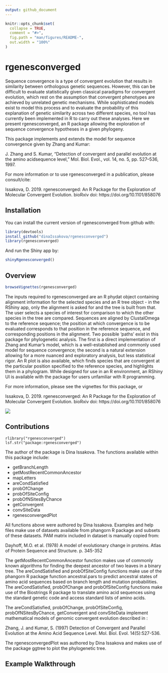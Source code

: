 ```yaml
---
output: github_document
---
```


<!-- README.md is generated from README.Rmd. Please edit that file -->

```r
knitr::opts_chunk$set(
  collapse = TRUE,
  comment = "#>",
  fig.path = "man/figures/README-",
  out.width = "100%"
)
```

# rgenesconverged

<!-- badges: start -->
<!-- badges: end -->


Sequence convergence is a type of convergent evolution that results in similarity between orthologous genetic sequences. However, this can be difficult to evaluate statistically given classical paradigms for convergent evolution, which rest on the assumption that convergent phenotypes are achieved by unrelated genetic mechanisms. While sophisticated models exist to model this process and to evaluate the probability of this explanation of genetic similarity across two different species, no tool has currently been implemented in R to carry out these analyses. Here we present rgenesconverged, an R package allowing the exploration of sequence convergence hypotheses in a given phylogeny. 

This package implements and extends the model for sequence convergence given by Zhang and Kumar: 

 J. Zhang and S. Kumar, “Detection of convergent and parallel evolution at the amino acidsequence level,” Mol.  Biol.  Evol., vol.  14, no.  5, pp.  527–536, 1997.
 
 For more information or to use rgenesconverged in a publication, please consult/cite: 
 
Issakova, D. 2019. rgenesconverged: An R Package for the Exploration of Molecular Convergent Evolution. bioRxiv doi: https://doi.org/10.1101/858076

## Installation

You can install the current version of rgenesconverged from github with:

``` r
library(devtools)
install_github("dinaIssakova/rgenesconverged")
library(rgenesconverged)
```
And run the Shiny app by:
``` r
shinyRgenesconverged()
```


## Overview

``` r
browseVignettes(rgenesconverged)
```
The inputs required to rgenesconverged are an R phydat object containing alignment information for the selected species and an R tree object - in the RShiny app, only the alignment is asked for and the tree is built from that. The user selects a species of interest for comparison to which the other species in the tree are compared. Sequences are aligned by ClustalOmega to the reference sequence; the position at which convergence is to be evaluated corresponds to that position in the reference sequence, and corresponding positions in the alignment. 
Two possible 'paths' exist in this package for phylogenetic analysis. The first is a direct implementation of Zhang and Kumar's model, which is a well-established and commonly used model for sequence convergence; the second is a natural extension allowing for a more nuanced and exploratory analysis, but less statistical rigor. An R plot is also available, which finds species that are convergent at the particular position specified to the reference species, and highlights them in a phylogram. 
While designed for use in an R environment, an RShiny UI is available with the package for users unfamiliar with R programming. 

For more information, please see the vignettes for this package, or 

Issakova, D. 2019. rgenesconverged: An R Package for the Exploration of Molecular Convergent Evolution. bioRxiv doi: https://doi.org/10.1101/858076

![](./inst/extdata/ISSAKOVA_D_A1.png)

## Contributions

``` 
rlibrary("rgenesconverged")
lsf.str("package:rgenesconverged")
```

The author of the package is Dina Issakova. The functions available within this package include:

- getBranchLength
- getMostRecentCommonAncestor
- mapLetters
- areCondSatisfied
- probOfChange
- probOfSiteConfig
- probOfNSitesByChance
- getConvergent
- convSiteData
- rgenesconvergedPlot

All functions above were authored by Dina Issakova. Examples and help files make use of datasets available from phangorn R package and subsets of these datasets. PAM matrix included in dataset is manually copied from:

Dayhoff, M.O. et al. (1978) A model of evolutionary change in proteins. Atlas of Protein Sequence and Structure. p. 345-352


The getMostRecentCommonAncestor function makes use of commonly known algorithms for finding the deepest ancestor of two leaves in a binary tree. The areCondSatisfied and probOfSiteConfig functions make use of the phangorn R package function ancestral.pars to predict ancestral states of amino acid sequences based on branch length and mutation probabilities. The areCondSatisfied, probOfChange and probOfSiteConfig functions make use of the Biostrings R package to translate amino acid sequences using the standard genetic code and access standard lists of amino acids. 

The areCondSatisfied, probOfChange, probOfSiteConfig, probOfNSitesByChance, getConvergent and convSiteData implement mathematical models of genomic convergent evolution described in : 

Zhang, J. and Kumar, S. (1997) Detection of Convergent and Parallel Evolution at the Amino Acid Sequence Level. Mol. Biol. Evol. 14(5):527-536. 

The rgenesconvergedPlot was authored by Dina Issakova and makes use of the package ggtree to plot the phylogenetic tree. 

## Example Walkthrough
